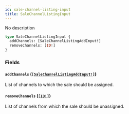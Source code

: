 ```yaml
---
id: sale-channel-listing-input
title: SaleChannelListingInput
---
```


No description

```graphql
type SaleChannelListingInput {
  addChannels: [SaleChannelListingAddInput!]
  removeChannels: [ID!]
}
```

### Fields

#### `addChannels` ([`[SaleChannelListingAddInput!]`](/developer/api-reference/inputs/sale-channel-listing-add-input.mdx))

List of channels to which the sale should be assigned.

#### `removeChannels` ([`[ID!]`](/developer/api-reference/scalars/id.mdx))

List of channels from which the sale should be unassigned.
